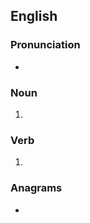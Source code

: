 ==English==

===Pronunciation===
* {{rhymes|eɪz|lang=en}}

===Noun===
{{head|en|noun plural form}}

# {{plural of|sway|lang=en}}

===Verb===
{{head|en|verb form}}

# {{en-third-person singular of|sway}}

===Anagrams===
* {{anagrams|en|a=asswy|wassy}}
